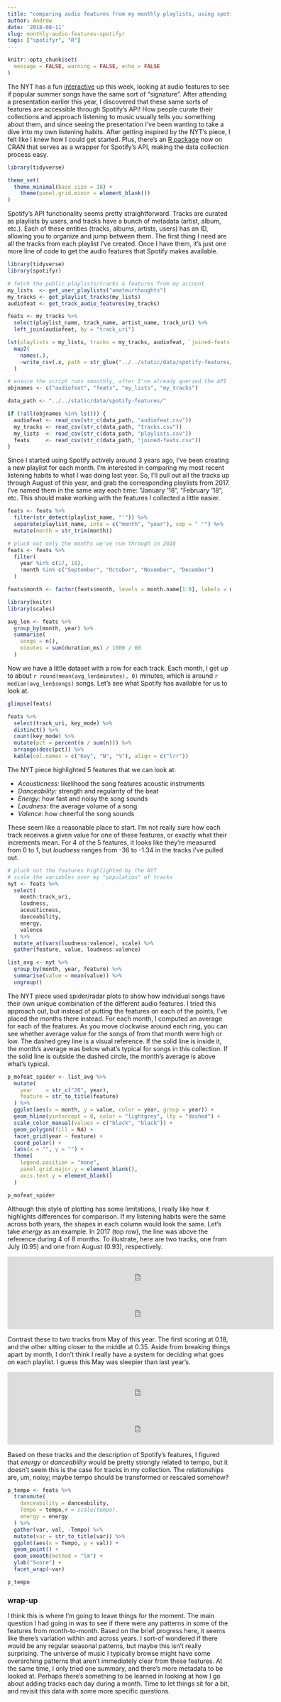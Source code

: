 ```yaml
---
title: "comparing audio features from my monthly playlists, using spotifyr"
author: Andrew
date: '2018-08-11'
slug: monthly-audio-features-spotifyr
tags: ["spotifyr", "R"]
---
```


```r
knitr::opts_chunk$set(
  message = FALSE, warning = FALSE, echo = FALSE
)
```

The NYT has a fun [interactive](https://www.nytimes.com/interactive/2018/08/09/opinion/do-songs-of-the-summer-sound-the-same.html) up this week, looking at audio features to see if popular summer songs have the same sort of "signature". After attending a presentation earlier this year, I discovered that these same sorts of features are accessible through Spotify's API! How people curate their collections and approach listening to music usually tells you something about them, and since seeing the presentation I've been wanting to take a dive into my own listening habits. After getting inspired by the NYT's piece, I felt like I knew how I could get started. Plus, there's an [R package](https://github.com/charlie86/spotifyr) now on CRAN that serves as a wrapper for Spotify's API, making the data collection process easy. 

```r
library(tidyverse)

theme_set(
  theme_minimal(base_size = 18) +
    theme(panel.grid.minor = element_blank())
)
```

Spotify's API functionality seems pretty straightforward. Tracks are curated as playlists by users, and tracks have a bunch of metadata (artist, album, etc.). Each of these entities (tracks, albums, artists, users) has an ID, allowing you to organize and jump between them. The first thing I need are all the tracks from each playlist I've created. Once I have them, it's just one more line of code to get the audio features that Spotify makes available.

```r
library(tidyverse)
library(spotifyr)

# fetch the public playlists/tracks & features from my account
my_lists  <- get_user_playlists("amateurthoughts")
my_tracks <- get_playlist_tracks(my_lists)
audiofeat <- get_track_audio_features(my_tracks)

feats <- my_tracks %>%
  select(playlist_name, track_name, artist_name, track_uri) %>%
  left_join(audiofeat, by = "track_uri")
```

```r
lst(playlists = my_lists, tracks = my_tracks, audiofeat, `joined-feats` = feats) %>%
  map2(
    names(.),
    ~write_csv(.x, path = str_glue("../../static/data/spotify-features/{.y}.csv"))
  )
```

```r
# ensure the script runs smoothly, after I've already queried the API
objnames <- c("audiofeat", "feats", "my_lists", "my_tracks")

data_path <- "../../static/data/spotify-features/"

if (!all(objnames %in% ls())) {
  audiofeat <- read_csv(str_c(data_path, "audiofeat.csv"))
  my_tracks <- read_csv(str_c(data_path, "tracks.csv"))
  my_lists  <- read_csv(str_c(data_path, "playlists.csv"))
  feats     <- read_csv(str_c(data_path, "joined-feats.csv"))
}
```

Since I started using Spotify actively around 3 years ago, I've been creating a new playlist for each month. I'm interested in comparing my most recent listening habits to what I was doing last year. So, I'll pull out all the tracks up through August of this year, and grab the corresponding playlists from 2017. I've named them in the same way each time: "January '18", "February '18", etc. This should make working with the features I collected a little easier. 

```r
feats <- feats %>%
  filter(str_detect(playlist_name, "'")) %>%
  separate(playlist_name, into = c("month", "year"), sep = " '") %>%
  mutate(month = str_trim(month))

# pluck out only the months we've run through in 2018
feats <- feats %>%
  filter(
    year %in% c(17, 18),
    !month %in% c("September", "October", "November", "December")
  )

feats$month <- factor(feats$month, levels = month.name[1:8], labels = month.abb[1:8])
```

```r
library(knitr)
library(scales)

avg_len <- feats %>%
  group_by(month, year) %>%
  summarise(
    songs = n(),
    minutes = sum(duration_ms) / 1000 / 60
  )
```

Now we have a little dataset with a row for each track. Each month, I get up to about `r round(mean(avg_len$minutes), 0)` minutes, which is around `r median(avg_len$songs)` songs. Let's see what Spotify has available for us to look at.

```r
glimpse(feats)
```

```r
feats %>%
  select(track_uri, key_mode) %>%
  distinct() %>%
  count(key_mode) %>%
  mutate(pct = percent(n / sum(n))) %>%
  arrange(desc(pct)) %>%
  kable(col.names = c("Key", "N", "%"), align = c("lrr"))
```

The NYT piece highlighted 5 features that we can look at:

  - *Acousticness:* likelihood the song features acoustic instruments
  - *Danceability:* strength and regularity of the beat
  - *Energy:* how fast and noisy the song sounds
  - *Loudness:* the average volume of a song
  - *Valence:* how cheerful the song sounds

These seem like a reasonable place to start. I'm not really sure how each track receives a given value for one of these features, or exactly what their increments mean. For 4 of the 5 features, it looks like they're measured from 0 to 1, but *loudness* ranges from -36 to -1.34 in the tracks I've pulled out.

```r
# pluck out the features highlighted by the NYT
# scale the variables over my "population" of tracks
nyt <- feats %>%
  select(
    month:track_uri,
    loudness,
    acousticness,
    danceability,
    energy,
    valence
  ) %>%
  mutate_at(vars(loudness:valence), scale) %>%
  gather(feature, value, loudness:valence)
```

```r
list_avg <- nyt %>%
  group_by(month, year, feature) %>%
  summarise(value = mean(value)) %>%
  ungroup()
```

The NYT piece used spider/radar plots to show how individual songs have their own unique combination of the different audio features. I tried this approach out, but instead of putting the features on each of the points, I've placed the months there instead. For each month, I computed an average for each of the features. As you move clockwise around each ring, you can see whether average value for the songs of from that month were high or low. The dashed grey line is a visual reference. If the solid line is inside it, the month's average was below what's typical for songs in this collection. If the solid line is outside the dashed circle, the month's average is above what's typical.

```r
p_mofeat_spider <- list_avg %>%
  mutate(
    year    = str_c("20", year),
    feature = str_to_title(feature)
  ) %>%
  ggplot(aes(x = month, y = value, color = year, group = year)) +
  geom_hline(yintercept = 0, color = "lightgrey", lty = "dashed") +
  scale_color_manual(values = c("black", "black")) +
  geom_polygon(fill = NA) +
  facet_grid(year ~ feature) +
  coord_polar() +
  labs(x = "", y = "") +
  theme(
    legend.position = "none",
    panel.grid.major.y = element_blank(),
    axis.text.y = element_blank()
  )

p_mofeat_spider
```

Although this style of plotting has some limitations, I really like how it highlights differences for comparison. If my listening habits were the same across both years, the shapes in each column would look the same. Let's take *energy* as an example. In 2017 (top row), the line was above the reference during 4 of 8 months. To illustrate, here are two tracks, one from July (0.95) and one from August (0.93), respectively.

<iframe src="https://open.spotify.com/embed/track/63mnZ0zF5fBwJzYg2pDo9e" width="600" height="82" frameborder="0" allowtransparency="true"></iframe>

<iframe src="https://open.spotify.com/embed/track/0gfxgjq6KUtVUNTRnAgX5M" width="600" height="82" frameborder="0" allowtransparency="true"></iframe>

Contrast these to two tracks from May of this year. The first scoring at 0.18, and the other sitting closer to the middle at 0.35. Aside from breaking things apart by month, I don't think I really have a system for deciding what goes on each playlist. I guess this May was sleepier than last year's.

<iframe src="https://open.spotify.com/embed/track/3cIG78oBauowzEbkBwWADN" width="600" height="82" frameborder="0" allowtransparency="true"></iframe>

<iframe src="https://open.spotify.com/embed/track/4thSyFvS3TQp5lt4x4aG4t" width="600" height="82" frameborder="0" allowtransparency="true"></iframe>

Based on these tracks and the description of Spotify's features, I figured that *energy* or *danceability* would be pretty strongly related to tempo, but it doesn't seem this is the case for tracks in my collection. The relationships are, um, noisy; maybe tempo should be transformed or rescaled somehow?

```r
p_tempo <- feats %>%
  transmute(
    danceability = danceability,
    Tempo = tempo,# = scale(tempo),
    energy = energy
  ) %>%
  gather(var, val, -Tempo) %>%
  mutate(var = str_to_title(var)) %>%
  ggplot(aes(x = Tempo, y = val)) +
  geom_point() +
  geom_smooth(method = "lm") +
  ylab("Score") +
  facet_wrap(~var)

p_tempo
```

### wrap-up

I think this is where I'm going to leave things for the moment. The main question I had going in was to see if there were any patterns in some of the features from month-to-month. Based on the brief progress here, it seems like there's variation within and across years. I sort-of wondered if there would be any regular seasonal patterns, but maybe this isn't really surprising. The universe of music I typically browse might have some overarching patterns that aren't immediately clear from these features. At the same time, I only tried one summary, and there's more metadata to be looked at. Perhaps there's something to be learned in looking at how I go about adding tracks each day during a month. Time to let things sit for a bit, and revisit this data with some more specific questions.
